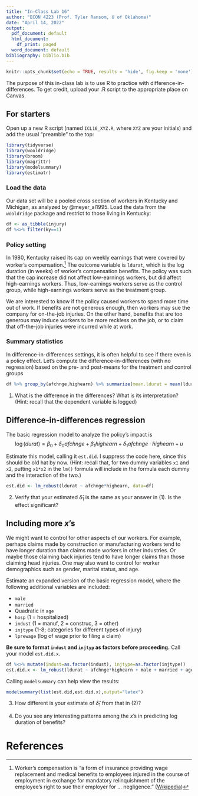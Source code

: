 ---
title: "In-Class Lab 16"
author: "ECON 4223 (Prof. Tyler Ransom, U of Oklahoma)"
date: "April 14, 2022"
output:
  pdf_document: default
  html_document:
    df_print: paged
  word_document: default
bibliography: biblio.bib
---

```{r setup, include=FALSE}
knitr::opts_chunk$set(echo = TRUE, results = 'hide', fig.keep = 'none')
```

The purpose of this in-class lab is to use R to practice with difference-in-differences. To get credit, upload your .R script to the appropriate place on Canvas.

## For starters

Open up a new R script (named `ICL16_XYZ.R`, where `XYZ` are your initials) and add the usual "preamble" to the top:

```{r message=FALSE, warning=FALSE, paged.print=FALSE}
library(tidyverse)
library(wooldridge)
library(broom)
library(magrittr)
library(modelsummary)
library(estimatr)
```

### Load the data

Our data set will be a pooled cross section of workers in Kentucky and Michigan, as analyzed by @meyer_al1995. Load the data from the `wooldridge` package and restrict to those living in Kentucky:

```{r}
df <- as_tibble(injury)
df %<>% filter(ky==1)
```

### Policy setting

In 1980, Kentucky raised its cap on weekly earnings that were covered by worker's compensation.[^1] The outcome variable is `ldurat`, which is the log duration (in weeks) of worker's compensation benefits. The policy was such that the cap increase did not affect low-earnings workers, but did affect high-earnings workers. Thus, low-earnings workers serve as the control group, while high-earnings workers serve as the treatment group.

[^1]: Worker's compensation is "a form of insurance providing wage replacement and medical benefits to employees injured in the course of employment in exchange for mandatory relinquishment of the employee's right to sue their employer for ... negligence." ([Wikipedia](https://en.wikipedia.org/wiki/Workers%27_compensation))

We are interested to know if the policy caused workers to spend more time out of work. If benefits are not generous enough, then workers may sue the company for on-the-job injuries. On the other hand, benefits that are too generous may induce workers to be more reckless on the job, or to claim that off-the-job injuries were incurred while at work.

### Summary statistics

In difference-in-differences settings, it is often helpful to see if there even is a policy effect. Let's compute the difference-in-differences (with no regression) based on the pre- and post-means for the treatment and control groups

```{r, warning=F, message=F}
df %>% group_by(afchnge,highearn) %>% summarize(mean.ldurat = mean(ldurat))
```

1.  What is the difference in the differences? What is its interpretation? (Hint: recall that the dependent variable is logged)

## Difference-in-differences regression

The basic regression model to analyze the policy's impact is $$
\log(durat) = \beta_0 + \delta_0 afchnge + \beta_1 highearn + \delta_1 afchnge \cdot highearn + u
$$

Estimate this model, calling it `est.did`. I suppress the code here, since this should be old hat by now. (Hint: recall that, for two dummy variables `x1` and `x2`, putting `x1*x2` in the `lm()` formula will include in the formula each dummy and the interaction of the two.)

```{r include=FALSE, message=FALSE, warning=FALSE, paged.print=FALSE}
est.did <- lm_robust(ldurat ~ afchnge*highearn, data=df)
```

2.  Verify that your estimated $\hat{\delta}_1$ is the same as your answer in (1). Is the effect significant?

## Including more $x$'s

We might want to control for other aspects of our workers. For example, perhaps claims made by construction or manufacturing workers tend to have longer duration than claims made workers in other industries. Or maybe those claiming back injuries tend to have longer claims than those claiming head injuries. One may also want to control for worker demographics such as gender, marital status, and age.

Estimate an expanded version of the basic regression model, where the following additional variables are included:

-   `male`
-   `married`
-   Quadratic in `age`
-   `hosp` (1 = hospitalized)
-   `indust` (1 = manuf, 2 = construc, 3 = other)
-   `injtype` (1-8; categories for different types of injury)
-   `lprewage` (log of wage prior to filing a claim)

**Be sure to format `indust` and `injtyp` as factors before proceeding.** Call your model `est.did.x`.

```{r include=FALSE, message=FALSE, warning=FALSE, paged.print=FALSE}
df %<>% mutate(indust=as.factor(indust), injtype=as.factor(injtype))
est.did.x <- lm_robust(ldurat ~ afchnge*highearn + male + married + age + I(age^2) + injtype + lprewage + indust, data=df)
```

Calling `modelsummary` can help view the results:

```{r, results = 'show', warning=F}
modelsummary(list(est.did,est.did.x),output="latex")
```

3.  How different is your estimate of $\hat{\delta}_1$ from that in (2)?

4.  Do you see any interesting patterns among the $x$'s in predicting log duration of benefits?

# References
